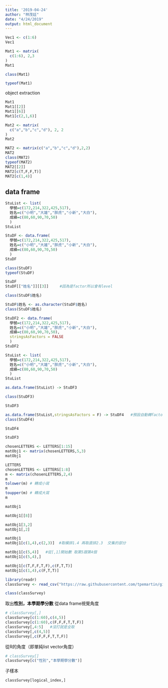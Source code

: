 ```yaml
---
title: '2019-04-24'
author: "林茂廷"
date: "4/24/2019"
output: html_document
---
```


```r
Vec1 <- c(1:6)
Vec1
```


```r
Mat1 <- matrix(
  c(1:6), 2,3
)
Mat1
```

```r
class(Mat1)
```

```r
typeof(Mat1)
```

object extraction
```r
Mat1
Mat1[[2]]
Mat1[[6]]
Mat1[c(2,1,6)]
```

```r
Mat2 <- matrix(
  c("a","b","c","d"), 2, 2
)
Mat2
```

```r
MAT2 <- matrix(c("a","b","c","d"),2,2)
MAT2
class(MAT2)
typeof(MAT2)
MAT2[[2]]
MAT2[c(T,F,F,T)]
MAT2[c(1,4)]
```

## data frame

```r
StuList <- list(
  學號=c(172,214,322,425,517),
  姓名=c("小明","大雄","胖虎","小新","大白"),
  成績=c(80,60,90,70,50)
  )
StuList 
```

```r
StuDF <- data.frame(
  學號=c(172,214,322,425,517),
  姓名=c("小明","大雄","胖虎","小新","大白"),
  成績=c(80,60,90,70,50)
  )
StuDF 
```

```r
class(StuDF)
typeof(StuDF)
```

```r
StuDF
StuDF[["姓名"]][[3]]     #因為是factor所以會有level
```

```r
class(StuDF$姓名)
```


```r
StuDF$姓名 <- as.character(StuDF$姓名)
class(StuDF$姓名)
```


```r
StuDF2 <- data.frame(
  學號=c(172,214,322,425,517),
  姓名=c("小明","大雄","胖虎","小新","大白"),
  成績=c(80,60,90,70,50),
  stringsAsFactors = FALSE
  )
StuDF2 
```

```r
StuList <- list(
  學號=c(172,214,322,425,517),
  姓名=c("小明","大雄","胖虎","小新","大白"),
  成績=c(80,60,90,70,50)
  )
StuList 
```

```r
as.data.frame(StuList) -> StuDF3

class(StuDF3)
```

```r
StuDF3
```

```r
as.data.frame(StuList,stringsAsFactors = F) -> StuDF4   #預設自動轉factor
class(StuDF4)

```

```r
StuDF4
```


```r
StuDF3
```


```r
chosenLETTERS <- LETTERS[1:15]
matObj1 <- matrix(chosenLETTERS,5,3)
matObj1
```



```r
LETTERS
chosenLETTERS <- LETTERS[1:8]
m <- matrix(chosenLETTERS,2,4)
m
tolower(m) # 轉成小寫
m
toupper(m) # 轉成大寫
m
```

```r
matObj1

matObj1[[8]]
```

```r
matObj1[3,2]
matObj1[,2]
```

```r
matObj1
matObj1[c(1,4),c(2,3)]  #取橫排1.4 再取直排2.3  交集的部分

matObj1[c(5,4)]   #從[,1]開始數 取第5跟第4個
matObj1[c(5,4),]
```

```r
matObj1[c(T,F,F,T,F),c(F,T,T)]
matObj1[c(1,4),c(F,T,T)]
```


```r
library(readr)
classSurvey <- read_csv("https://raw.githubusercontent.com/tpemartin/github-data/master/classSurvey.csv")
```

```r
class(classSurvey)
```
取出**性別，本學期學分數**
從data frame視覺角度
```r
# classSurvey[,]
classSurvey[c(1:60),c(4,5)]
classSurvey[c(1:60),c(F,F,F,T,T,F)]
classSurvey[,4:5]   #沒打就是全取
classSurvey[,c(4,5)]
classSurvey[,c(F,F,F,T,T,F)]
```

從R的角度（即單純list vector角度）
```r
# classSurvey[]
classSurvey[c("性別","本學期學分數")]
```

子樣本
```r
classSurvey[logical_index,]
```


